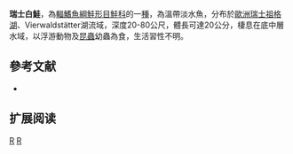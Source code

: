 {{Speciesbox 
| taxon = Coregonus zugensis
| status = LC
| status_system = IUCN3.1
| authority = [[Nüsslin|Nüsslin]], 1882
| synonyms = *''Coregonus macrophthalmus zugensis '', Nüsslin, 1882
*''Coregonus crassirostris compactus '', Fatio, 1885
}}

'''瑞士白鮭'''，為[[輻鰭魚綱|輻鰭魚綱]][[鮭形目|鮭形目]][[鮭科|鮭科]]的一[[種|種]]，為溫帶淡水魚，分布於[[歐洲|歐洲]][[瑞士|瑞士]][[祖格湖|祖格湖]]、Vierwaldstätter湖流域，深度20-80公尺，體長可達20公分，棲息在底中層水域，以浮游動物及[[昆蟲|昆蟲]]幼蟲為食，生活習性不明。

==參考文献==
*{{FishBase_species|genus=Coregonus|species=zugensis|year=2015|month=11}}

== 扩展阅读 ==
{{refbegin}}
{{wikispecies-inline|Coregonus zugensis|瑞士白鮭}}
{{refend}}
{{Taxonbar|from=Q939584}}

[[Category:IUCN红色名录无危物种|R]]
[[Category:白鮭屬|R]]